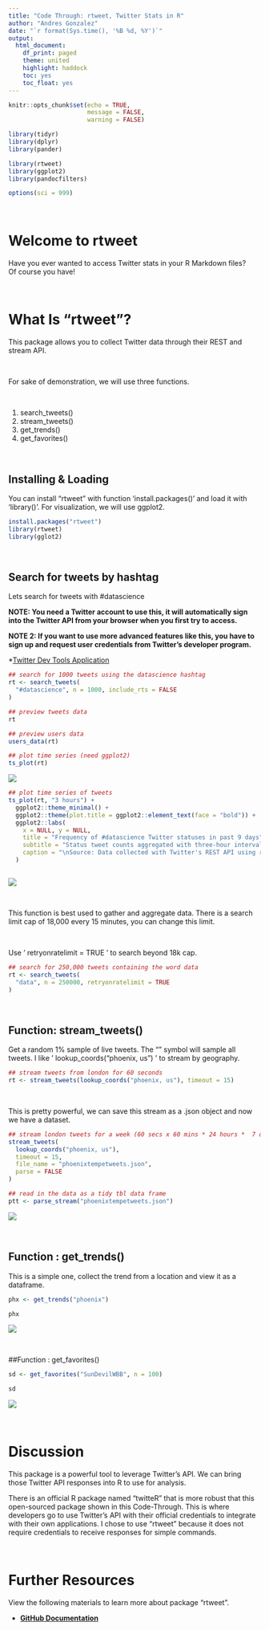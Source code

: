 ---
title: "Code Through: rtweet, Twitter Stats in R"
author: "Andres Gonzalez"
date: "`r format(Sys.time(), '%B %d, %Y')`"
output:
  html_document:
    df_print: paged
    theme: united
    highlight: haddock
    toc: yes
    toc_float: yes
---


```{r include=FALSE}
knitr::opts_chunk$set(echo = TRUE, 
                      message = FALSE, 
                      warning = FALSE)

library(tidyr)
library(dplyr)
library(pander)

library(rtweet)
library(ggplot2)
library(pandocfilters)

options(sci = 999)

```

<br>

# Welcome to rtweet 

Have you ever wanted to access Twitter stats in your R Markdown files? 
<br>
Of course you have! 


<br>

# What Is "rtweet"?

This package allows you to collect Twitter data through their REST and stream API.

<br>

For sake of demonstration, we will use three functions. 

<br> 

1. search_tweets()
2. stream_tweets()
3. get_trends()
4. get_favorites()

<br>

## Installing & Loading 

You can install "rtweet" with function 'install.packages()' and load it with 'library()'.
For visualization, we will use ggplot2.
 

```{r eval = FALSE}

install.packages("rtweet")
library(rtweet)
library(gglot2)

```

<br>

## Search for tweets by hashtag

Lets search for tweets with #datascience

**NOTE: You need a Twitter account to use this, it will automatically sign into the Twitter API from your browser when you first try to access.**

**NOTE 2: If you want to use more advanced features like this, you have to sign up and request user credentials from Twitter's developer program.**

*[Twitter Dev Tools Application](https://developer.twitter.com/en/apply-for-access)

``` {r eval=FALSE}

## search for 1000 tweets using the datascience hashtag
rt <- search_tweets(
  "#datascience", n = 1000, include_rts = FALSE
)

## preview tweets data
rt

## preview users data
users_data(rt)

## plot time series (need ggplot2)
ts_plot(rt)
```


  <img src="SearchTweets.png"/>



```{r eval=FALSE}
## plot time series of tweets
ts_plot(rt, "3 hours") +
  ggplot2::theme_minimal() +
  ggplot2::theme(plot.title = ggplot2::element_text(face = "bold")) +
  ggplot2::labs(
    x = NULL, y = NULL,
    title = "Frequency of #datascience Twitter statuses in past 9 days",
    subtitle = "Status tweet counts aggregated with three-hour intervals",
    caption = "\nSource: Data collected with Twitter's REST API using rtweet package"
  )



```


  <img src="status.png"/>



<br>

This function is best used to gather and aggregate data. There is a search limit cap of 18,000 every 15 minutes, you can change this limit. 

<br>

Use ' retryonratelimit = TRUE ' to search beyond 18k cap. 

```{r eval = FALSE}

## search for 250,000 tweets containing the word data
rt <- search_tweets(
  "data", n = 250000, retryonratelimit = TRUE
)

```

<br>

## Function: stream_tweets()

Get a random 1% sample of live tweets. The "" symbol will sample all tweets. I like ' lookup_coords("phoenix, us") ' to stream by geography. 

``` {r eval=FALSE}

## stream tweets from london for 60 seconds
rt <- stream_tweets(lookup_coords("phoenix, us"), timeout = 15)

```

<br>

This is pretty powerful, we can save this stream as a .json object and now we have a dataset. 

```{r eval = FALSE}

## stream london tweets for a week (60 secs x 60 mins * 24 hours *  7 days)
stream_tweets(
  lookup_coords("phoenix, us"),
  timeout = 15,
  file_name = "phoenixtempetweets.json",
  parse = FALSE
)

## read in the data as a tidy tbl data frame
ptt <- parse_stream("phoenixtempetweets.json")

```

  <img src="streaming.png"/>


<br> 

## Function : get_trends()

This is a simple one, collect the trend from a location and view it as a dataframe. 

```{r eval = FALSE}

phx <- get_trends("phoenix")

phx

```

  <img src="trending.png"/>



<br> 


##Function : get_favorites()

```{r eval = FALSE}

sd <- get_favorites("SunDevilWBB", n = 100)

sd

```

  <img src="trending.png"/>



<br>


# Discussion 

This package is a powerful tool to leverage Twitter's API. We can bring those Twitter API responses into R to use for analysis. 

There is an official R package named "twitteR" that is more robust that this open-sourced package shown in this Code-Through. This is where developers go to use Twitter's API with their official credentials to integrate with their own applications. I chose to use "rtweet" because it does not require credentials to receive responses for simple commands. 

<br>

# Further Resources 

View the following materials to learn more about package "rtweet". 

* [**GitHub Documentation**](https://github.com/ropensci/rtweet)







